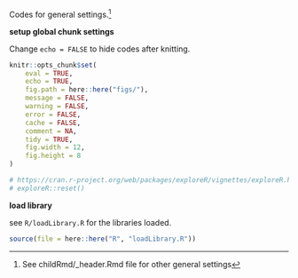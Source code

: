 
<style>
    body .main-container {
        max-width: 90%;
    }
</style>



Codes for general settings.^[See childRmd/_header.Rmd file for other general settings]


**setup global chunk settings**

Change `echo = FALSE` to hide codes after knitting.

```r
knitr::opts_chunk$set(
    eval = TRUE,
    echo = TRUE,
    fig.path = here::here("figs/"),
    message = FALSE,
    warning = FALSE,
    error = FALSE,
    cache = FALSE,
    comment = NA,
    tidy = TRUE,
    fig.width = 12,
    fig.height = 8
)
```



```r
# https://cran.r-project.org/web/packages/exploreR/vignettes/exploreR.html
# exploreR::reset()
```


**load library**

see `R/loadLibrary.R` for the libraries loaded.

```r
source(file = here::here("R", "loadLibrary.R"))
```


